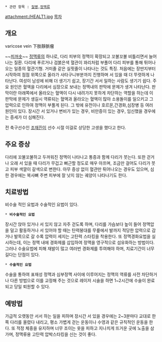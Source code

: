  * 관련 항목 : [[질병]],[[정맥류]]
attachment:/HEALT1.jpg
[[목차]]
== 개요 ==
varicose vein
下肢靜脈瘤 

~~[[피거솟|피꺼솟]]~~ [[정맥류]]의 하나로, 다리 피부의 정맥이 확장되고 꼬불꼬불 비틀리면서 늘어나는 질환. 다리에 푸르거나 검붉은색 혈관이 꽈리처럼 부풀어 다리 피부를 통해 튀어나오는 일종의 혈관기형. 거미줄 같은 실핏줄이 나타나는 것도 특징. 처음에는 장딴지부터 시작하여 점점 위쪽으로 올라가 사타구니부분까지 진행하며 서 있을 때 더 뚜렷하게 나타난다. 여성이 남성에 비해 더 생기기 쉽고, 장기간 서서 일하는 사람도 생기기 쉽다. 주요 원인은 혈액을 다리에서 심장으로 보내는 정맥내의 판막에 문제가 생겨 나타난다. 판막이란 아래쪽에서 올라오는 혈액이 다시 내려가지 못하게 차단하는 역할을 하는데 이 판막에 문제가 생길시 역류되는 혈액과 올라오는 혈액이 많아 소용돌이를 일으키고 그 압력으로 인하여 정맥이 부풀게 된다. 그 밖에 유전이나 호르몬,간경화,심장병 등 여러 원인이 있다. 장시간 서 있거나 변비가 있는 경우, 비만증이 있는 경우, 임신했을 경우에는 증세가 더 심해진다. 

전 축구선수인 [[조재진]]이 선수 시절 이걸로 상당한 고생을 했다고 한다.

== 주요 증상 ==
다리에 꼬불꼬불하고 두꺼워진 정맥이 나타나고 통증과 함께 다리가 붓는다. 또한 걷거나 오래 서 있을 때 다리가 무겁고 뻐근할 정도로 매우 아프며, 조금만 걸어도 다리가 붓고 피부 색깔이 갈색으로 변한다. 아무 증상 없이 혈관만 튀어나오는 경우도 있으며, 심한 경우에는 복사뼈 주변 피부에 잘 낫지 않는 궤양이 나타나기도 한다.

== 치료방법 ==
비수술 적인 요법과 수술적인 요법이 있다.

 * '''비수술적인 요법'''
장시간 앉아 있거나 서 있지 않고 자주 걷도록 하며, 다리를 가슴보다 높이 들어 정맥압을 덜고 활동하거나 서 있어야 할 때는 탄력붕대를 무릎에서 발까지 적당한 압력으로 감거나 발목으로 갈 수록 압력이 세지는 고탄력 스타킹을 착용한다. 또 정맥경화요법을 실시하는데, 이는 정맥 내에 경화제를 삽입하여 정맥을 영구적으로 섬유화하는 방법이다. 그러나 수술요법에 피해 재발이 많고 여러번 경화제를 투여해야 하며, 치료기간이 너무 길다는 단점이 있다.

 * '''수술적인 요법'''
수술을 통하여 표재성 정맥과 심부정맥 사이에 이루어지는 정맥의 역류를 사전 차단하거나 다른 방법으로 이를 교정해 주는 것으로 레이저 시술을 하면 1~2시간에 수술이 완료되고 당일 퇴원할 수 있다.

== 예방법 ==
가급적 오랫동안 서서 하는 일을 피하며 장시간 서 있을 경우에는 2~3분마다 교대로 한쪽 다리를 올렸다 내리고, 평소 가볍게 걷는 운동이나 수영과 같은 규칙적인 운동을 한다. 또 적정 체중을 유지하며 너무 조이는 옷을 피하고 지나치게 뜨거운 곳에 노출을 삼가며, 정맥류용 고탄력 압박스타킹을 신는 것이 좋다. 
